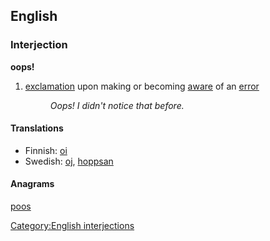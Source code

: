 ==English==

=== Interjection ===
'''oops!'''
# [[exclamation]] upon making or becoming [[aware]] of an [[error]]
#: ''Oops!  I didn't notice that before.''

====Translations====
*Finnish: [[oi]]
*Swedish: [[oj]], [[hoppsan]]

====Anagrams====
[[poos]]

[[Category:English interjections]]